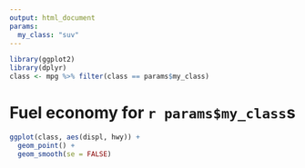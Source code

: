```yaml
---
output: html_document
params:
  my_class: "suv"
---
```


```r
library(ggplot2)
library(dplyr)
class <- mpg %>% filter(class == params$my_class)
```

# Fuel economy for `r params$my_class`s

```r
ggplot(class, aes(displ, hwy)) + 
  geom_point() + 
  geom_smooth(se = FALSE)
```